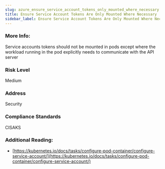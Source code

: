 ```yaml
---
slug: azure_ensure_service_account_tokens_only_mounted_where_necessary
title: Ensure Service Account Tokens Are Only Mounted Where Necessary
sidebar_label: Ensure Service Account Tokens Are Only Mounted Where Necessary
---
```


### More Info:

Service accounts tokens should not be mounted in pods except where the workload running in the pod explicitly needs to communicate with the API server

### Risk Level

Medium

### Address

Security

### Compliance Standards

CISAKS

### Additional Reading:

- [https://kubernetes.io/docs/tasks/configure-pod-container/configure-service-account/](https://kubernetes.io/docs/tasks/configure-pod-container/configure-service-account/) 

